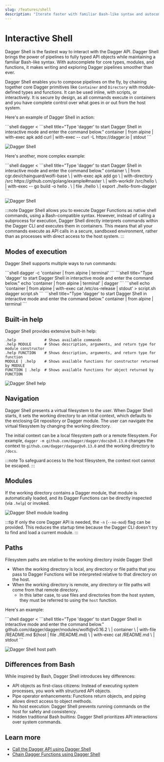 ```yaml
---
slug: /features/shell
description: "Iterate faster with familiar Bash-like syntax and autocomplete"
---
```


# Interactive Shell

Dagger Shell is the fastest way to interact with the Dagger API. Dagger Shell brings the power of pipelines to fully typed API objects while maintaining a familiar Bash-like syntax. With autocomplete for core types, modules, and functions, it makes writing and exploring Dagger pipelines smoother than ever.

Dagger Shell enables you to compose pipelines on the fly, by chaining together core Dagger primitives like `Container` and `Directory` with module-defined types and functions. It can be used inline, with scripts, or interactively. It is secure by design, as all commands execute in containers and you have complete control over what goes in or out from the host system.

Here's an example of Dagger Shell in action:

<Tabs groupId="shell">
<TabItem value="System shell">
```shell
dagger <<EOF
container \
  | from alpine \
  | with-exec apk add curl \
  | with-exec -- curl -L https://dagger.io \
  | stdout
EOF
```
</TabItem>
<TabItem value="Dagger Shell">
```shell title="Type 'dagger' to start Dagger Shell in interactive mode and enter the command below."
container | from alpine | with-exec apk add curl | with-exec -- curl -L https://dagger.io | stdout
```
</TabItem>
</Tabs>

![Dagger Shell](/img/current_docs/features/shell-curl.gif)

Here's another, more complex example:

<Tabs groupId="shell">
<TabItem value="System shell">
```shell
dagger <<EOF
container \
  | from cgr.dev/chainguard/wolfi-base \
  | with-exec apk add go \
  | with-directory /src https://github.com/golang/example#master \
  | with-workdir /src/hello \
  | with-exec -- go build -o hello . \
  | file ./hello \
  | export ./hello-from-dagger
EOF
```
</TabItem>
<TabItem value="Dagger Shell">
```shell title="Type 'dagger' to start Dagger Shell in interactive mode and enter the command below."
container \
  | from cgr.dev/chainguard/wolfi-base \
  | with-exec apk add go \
  | with-directory /src https://github.com/golang/example#master \
  | with-workdir /src/hello \
  | with-exec -- go build -o hello . \
  | file ./hello \
  | export ./hello-from-dagger
```
</TabItem>
</Tabs>

![Dagger Shell](/img/current_docs/features/shell-build.gif)

:::note
Dagger Shell allows you to execute Dagger Functions as native shell commands, using a Bash-compatible syntax. However, instead of calling a subprocess for execution, Dagger Shell directly interprets commands within the Dagger CLI and executes them in containers. This means that all your commands execute as API calls in a secure, sandboxed environment, rather than as processes with direct access to the host system.
:::

## Modes of execution

Dagger Shell supports multiple ways to run commands:

<Tabs groupId="shell">
<TabItem value="Inline execution">
```shell
dagger -c 'container | from alpine | terminal'
```
</TabItem>
<TabItem value="Standard input">
```shell title="Type 'dagger' to start Dagger Shell in interactive mode and enter the command below."
echo 'container | from alpine | terminal' | dagger
```
</TabItem>
<TabItem value="Script">
```shell
echo 'container | from alpine | with-exec cat /etc/os-release | stdout' > script.sh
dagger script.sh
```
</TabItem>
<TabItem value="Interactive REPL">
```shell title="Type 'dagger' to start Dagger Shell in interactive mode and enter the command below."
container | from alpine | terminal
```
</TabItem>
</Tabs>

## Built-in help

Dagger Shell provides extensive built-in help:

```shell
.help             # Shows available commands
.help MODULE      # Shows description, arguments, and return type for module constructor
.help FUNCTION    # Shows description, arguments, and return type for function
MODULE | .help    # Shows available functions for constructor returned by MODULE
FUNCTION | .help  # Shows available functions for object returned by FUNCTION
```

![Dagger Shell help](/img/current_docs/features/shell-help.gif)

## Navigation

Dagger Shell presents a virtual filesystem to the user. When Dagger Shell starts, it sets the working directory to an initial context, which defaults to the enclosing Git repository or Dagger module. The user can navigate the virtual filesystem by changing the working directory.

The initial context can be a local filesystem path or a remote filesystem. For example, `dagger -m github.com/dagger/dagger/docs@v0.13.0` changes the context to `github.com/dagger/dagger@v0.13.0` and the working directory to `/docs`.

:::note
To safeguard access to the host filesystem, the context root cannot be escaped.
:::

## Modules

If the working directory contains a Dagger module, that module is automatically loaded, and its Dagger Functions can be directly inspected (via `.help`) or invoked.

![Dagger Shell module loading](/img/current_docs/features/shell-module.gif)

:::tip
If only the core Dagger API is needed, the `-n` (`--no-mod`) flag can be provided. This reduces the startup time because the Dagger CLI doesn't try to find and load a current module.
:::

## Paths

Filesystem paths are relative to the working directory inside Dagger Shell

- When the working directory is local, any directory or file paths that you pass to Dagger Functions will be interpreted relative to that directory on the host.
- When the working directory is remote, any directory or file paths will come from that remote directory.
  - In this latter case, to use files and directories from the host system, they must be referred to using the `host` function.

Here's an example:

<Tabs groupId="shell">
<TabItem value="System shell">
```shell
dagger <<EOF
github.com/dagger/dagger/modules/wolfi@v0.16.2 \
  | container \
  | with-file /README.md $(host | file ./README.md) \
  | with-exec cat /README.md \
  | stdout
EOF
```
</TabItem>
<TabItem value="Dagger Shell">
```shell title="Type 'dagger' to start Dagger Shell in interactive mode and enter the command below."
github.com/dagger/dagger/modules/wolfi@v0.16.2 \
  | container \
  | with-file /README.md $(host | file ./README.md) \
  | with-exec cat /README.md \
  | stdout
```
</TabItem>
</Tabs>

![Dagger Shell host path](/img/current_docs/features/shell-host-path.gif)

## Differences from Bash

While inspired by Bash, Dagger Shell introduces key differences:

- API objects as first-class citizens: Instead of executing system processes, you work with structured API objects.
- Pipe operator enhancements: Functions return objects, and piping allows direct access to object methods.
- No host execution: Dagger Shell prevents running commands on the host for safety and consistency.
- Hidden traditional Bash builtins: Dagger Shell prioritizes API interactions over system commands.

## Learn more

- [Call the Dagger API using Dagger Shell](../api/clients-cli.mdx)
- [Chain Dagger Functions using Dagger Shell](../api/chaining.mdx)
